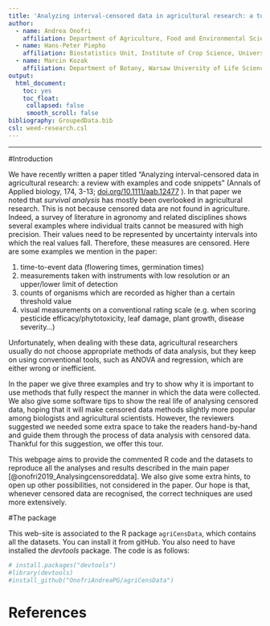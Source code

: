 ```yaml
---
title: 'Analyzing interval-censored data in agricultural research: a tutorial'
author: 
  - name: Andrea Onofri
    affiliation: Department of Agriculture, Food and Environmental Sciences, University of Perugia, Borgo XX Giugno 74, 06121 Perugia, Italy, andrea.onofri@unipg.it
  - name: Hans-Peter Piepho
    affiliation: Biostatistics Unit, Institute of Crop Science, University of Hohenheim, Fruwirthstr. 23, 70593 Stuttgart, Germany, hans-peter.piepho@uni-hohenheim.de
  - name: Marcin Kozak
    affiliation: Department of Botany, Warsaw University of Life Sciences - SGGW, Nowoursynowska 159, 02-776 Warsaw, Poland, nyggus@gmail.com
output: 
  html_document:
    toc: yes
    toc_float: 
     collapsed: false
     smooth_scroll: false
bibliography: GroupedData.bib
csl: weed-research.csl
---
```


---

#Introduction

We have recently written a paper titled "Analyzing interval-censored data in agricultural research: a review with examples and code snippets" (Annals of Applied biology, 174, 3-13; [doi.org/10.1111/aab.12477](https://doi.org/10.1111/aab.12477) ). In that paper we noted that *survival analysis* has mostly been overlooked in agricultural research. This is not because censored data are not found in agriculture. Indeed, a survey of literature in agronomy and related disciplines shows several examples where individual traits cannot be measured with high precision. Their values need to be represented by uncertainty intervals into which the real values fall. Therefore, these measures are censored. Here are some examples we mention in the paper: 

1. time-to-event data (flowering times, germination times)
2. measurements taken with instruments with low resolution or an upper/lower limit of detection
3. counts of organisms which are recorded as higher than a certain threshold value
4. visual measurements on a conventional rating scale (e.g. when scoring pesticide efficacy/phytotoxicity, leaf damage, plant growth, disease severity...)

Unfortunately, when dealing with these data, agricultural researchers usually do not choose appropriate methods of data analysis, but they keep on using conventional tools, such as ANOVA and regression, which are either wrong or inefficient.

  In the paper we give three examples and try to show why it is important to use methods that fully respect the manner in which the data were collected. We also give some software tips to show the real life of analysing censored data, hoping that it will make censored data methods slightly more popular among biologists and agricultural scientists. However, the reviewers suggested we needed some extra space to take the readers hand-by-hand and guide them through the process of data analysis with censored data. Thankful for this suggestion, we offer this tour. 

This webpage aims to provide the commented R code and the datasets to reproduce all the analyses and results described in the main paper [@onofri2019_Analysingcensoreddata]. We also give some extra hints, to open up other possibilities, not considered in the paper. Our hope is that, whenever censored data are recognised, the correct techniques are used more extensively. 

#The package

This web-site is associated to the R package `agriCensData`, which contains all the datasets. You can install it from gitHub. You also need to have installed the *devtools* package. The code is as follows:

```r
# install.packages("devtools")
#library(devtools)
#install_github("OnofriAndreaPG/agriCensData")
```

# References



